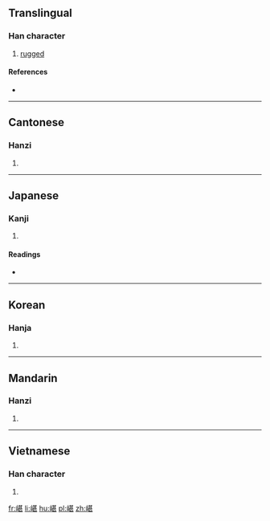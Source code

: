 ==Translingual==

===Han character===
{{Han char|rn=46|rad=山|as=09|sn=12|four=24711|canj=UTMV|ids=⿰山甚}}

# [[rugged]]

====References====
* {{Han ref|kx=0316.030|dkj=08266|dj=0616.300|hdz=10784.160|uh=5D41|ud=23873|bh=D8DC|bd=55516}}

----

==Cantonese==

===Hanzi===
{{yue-hanzi|jyut=[[ham1]]|y=ham1}}

# {{defn|lang=yue|sort=山09}}

----

==Japanese==

===Kanji===
{{ja-kanji|grade=|rs=山09}}

# {{defn|lang=ja|sort=山09}}

====Readings====
* {{ja-readings|on=[[かん]] (kan), [[こん]] (kon), [[けん]] (ken), [[せん]] (sen), [[ぜん]] (zen), [[ちん]] (chin), [[がん]] (gan)|kun=}}

----

==Korean==

===Hanja===
{{ko-hanja|hangeul=감|rv=gam|mr=kam}}

# {{defn|lang=ko|sort=山09}}

----

==Mandarin==

===Hanzi===
{{cmn-hanzi|pin=[[kān]] ([[kan1]])|wg=k'an<sup>1</sup>}}

# {{defn|lang=cmn|sort=山09}}

----

==Vietnamese==

===Han character===
{{vi-readings|rs=山09| hanviet = kham}}

# {{defn|lang=vi|sort=山09}}

[[fr:嵁]]
[[li:嵁]]
[[hu:嵁]]
[[pl:嵁]]
[[zh:嵁]]